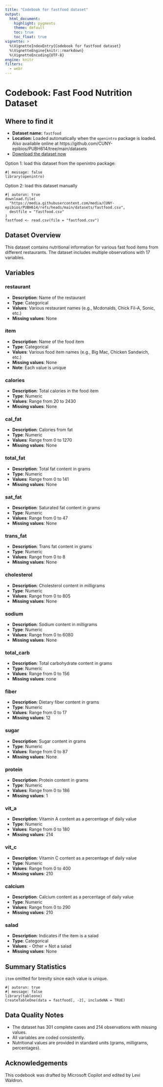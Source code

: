 ```yaml
---
title: "Codebook for fastfood dataset"
output:
  html_document:
    highlight: pygments
    theme: default
    toc: true
    toc_float: true
vignette: >
  %\VignetteIndexEntry{Codebook for fastfood dataset}
  %\VignetteEngine{knitr::rmarkdown}
  %\VignetteEncoding{UTF-8}
engine: knitr
filters:
  - webr
---
```


# Codebook: Fast Food Nutrition Dataset

## Where to find it

- **Dataset name:** `fastfood`
- **Location:** Loaded automatically when the `openintro` package is loaded. Also available online at https://github.com/CUNY-epibios/PUBH614/tree/main/datasets
- [Download the dataset now](https://media.githubusercontent.com/media/CUNY-epibios/PUBH614/main/datasets/fastfood.csv)

Option 1: load this dataset from the openintro package:
```webr-r
#| message: false
library(openintro)
```

Option 2: load this dataset manually
```webr-r
#| autorun: true
download.file(
  "https://media.githubusercontent.com/media/CUNY-epibios/PUBH614/refs/heads/main/datasets/fastfood.csv",
  destfile = "fastfood.csv"
)
fastfood <- read.csv(file = "fastfood.csv")
```

## Dataset Overview

This dataset contains nutritional information for various fast food items from different restaurants. The dataset includes multiple observations with 17 variables.

## Variables

### restaurant
- **Description**: Name of the restaurant
- **Type**: Categorical
- **Values**: Various restaurant names (e.g., Mcdonalds, Chick Fil-A, Sonic, etc.)
- **Missing values**: None

### item
- **Description**: Name of the food item
- **Type**: Categorical
- **Values**: Various food item names (e.g., Big Mac, Chicken Sandwich, etc.)
- **Missing values**: None
- **Note**: Each value is unique

### calories
- **Description**: Total calories in the food item
- **Type**: Numeric
- **Values**: Range from 20 to 2430
- **Missing values**: None

### cal_fat
- **Description**: Calories from fat
- **Type**: Numeric
- **Values**: Range from 0 to 1270
- **Missing values**: None

### total_fat
- **Description**: Total fat content in grams
- **Type**: Numeric
- **Values**: Range from 0 to 141
- **Missing values**: None

### sat_fat
- **Description**: Saturated fat content in grams
- **Type**: Numeric
- **Values**: Range from 0 to 47
- **Missing values**: None

### trans_fat
- **Description**: Trans fat content in grams
- **Type**: Numeric
- **Values**: Range from 0 to 8
- **Missing values**: None

### cholesterol
- **Description**: Cholesterol content in milligrams
- **Type**: Numeric
- **Values**: Range from 0 to 805
- **Missing values**: None

### sodium
- **Description**: Sodium content in milligrams
- **Type**: Numeric
- **Values**: Range from 0 to 6080
- **Missing values**: None

### total_carb
- **Description**: Total carbohydrate content in grams
- **Type**: Numeric
- **Values**: Range from 0 to 156
- **Missing values**: none

### fiber
- **Description**: Dietary fiber content in grams
- **Type**: Numeric
- **Values**: Range from 0 to 17
- **Missing values**: 12

### sugar
- **Description**: Sugar content in grams
- **Type**: Numeric
- **Values**: Range from 0 to 87
- **Missing values**: None

### protein
- **Description**: Protein content in grams
- **Type**: Numeric
- **Values**: Range from 0 to 186
- **Missing values**: 1

### vit_a
- **Description**: Vitamin A content as a percentage of daily value
- **Type**: Numeric
- **Values**: Range from 0 to 180
- **Missing values**: 214

### vit_c
- **Description**: Vitamin C content as a percentage of daily value
- **Type**: Numeric
- **Values**: Range from 0 to 400
- **Missing values**: 210

### calcium
- **Description**: Calcium content as a percentage of daily value
- **Type**: Numeric
- **Values**: Range from 0 to 290
- **Missing values**: 210

### salad
- **Description**: Indicates if the item is a salad
- **Type**: Categorical
- **Values**: - Other = Not a salad
- **Missing values**: None

## Summary Statistics

`item` omitted for brevity since each value is unique.

```webr-r
#| autorun: true
#| message: false
library(tableone)
CreateTableOne(data = fastfood[, -2], includeNA = TRUE)
```

## Data Quality Notes
- The dataset has 301 complete cases and 214 observations with missing values.
- All variables are coded consistently.
- Nutritional values are provided in standard units (grams, milligrams, percentages).

## Acknowledgements
This codebook was drafted by Microsoft Copilot and edited by Levi Waldron.